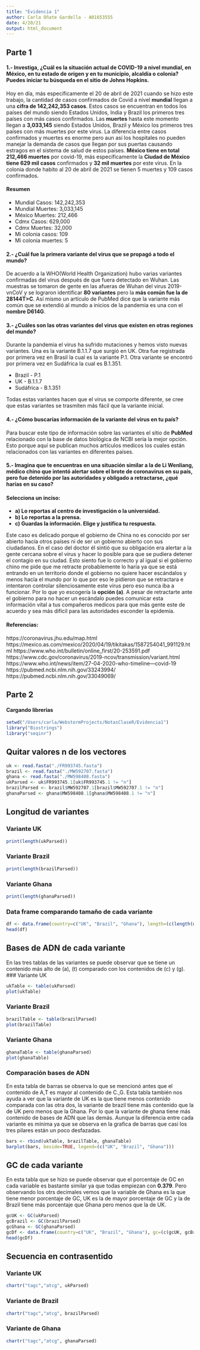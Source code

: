 ```yaml
---
title: "Evidencia 1"
author: Carla Oñate Gardella - A01653555
date: 4/20/21
output: html_document
---
```



## Parte 1
#### 1.- Investiga, ¿Cuál es la situación actual de COVID-19 a nivel mundial, en México, en tu estado de origen y en tu municipio, alcaldía o colonia? Puedes iniciar tu búsqueda en el sitio de Johns Hopkins.

Hoy en día, más específicamente el 20 de abril de 2021 cuando se hizo este trabajo, la cantidad de casos confirmados de Covid a nivel **mundial** llegan a una **cifra de 142,242,353 casos**.
Estos casos se encuentran en todos los países del mundo siendo Estados Unidos, India y Brazil los primeros tres países con más casos confirmados. Las **muertes** hasta este momento llegan a **3,033,145** siendo Estados Unidos, Brazil y México los primeros tres países con más muertes por este virus.
 La diferencia entre casos confirmados y muertes es enorme pero aun así los hospitales no pueden manejar la demanda de casos que llegan por sus puertas causando estragos en el sistema de salud de estos países.
**México tiene en total 212,466 muertes** por covid-19, más específicamente la **Ciudad de México tiene 629 mil casos** confirmados y **32 mil muertes** por este virus. En la colonia donde habito al 20 de abril de 2021 se tienen 5 muertes y 109 casos confirmados.

#### Resumen
* Mundial Casos: 142,242,353
* Mundial Muertes: 3,033,145
* México Muertes:  212,466
* Cdmx Casos: 629,000
* Cdmx Muertes: 32,000
* Mi colonia casos: 109
* Mi colonia muertes: 5



#### 2.- ¿Cuál fue la primera variante del virus que se propagó a todo el mundo?
De acuerdo a la WHO(World Health Organization) hubo varias variantes confirmadas del virus después de que fuera detectado en Wuhan.  Las muestras se tomaron de gente en las afueras de Wuhan del virus 2019-vnCoV y se lograron identificar **80 variantes** pero la **más común fue la de 28144T>C**. Así mismo un artículo de PubMed dice que la variante más común que se extendió al mundo a inicios de la pandemia es una con el **nombre D614G**.



#### 3.- ¿Cuáles son las otras variantes del virus que existen en otras regiones del mundo?
Durante la pandemia el virus ha sufrido mutaciones y hemos visto nuevas variantes. Una es la variante B.1.1.7 que surgió en UK. Otra fue registrada por primera vez en Brasil la cual es la variante P.1. Otra variante se encontró por primera vez en Sudáfrica la cual es B.1.351.

* Brazil - P.1
* UK - B.1.1.7
* Sudáfrica - B.1.351

Todas estas variantes hacen que el virus se comporte diferente, se cree que estas variantes se trasmiten más fácil que la variante inicial.

#### 4.- ¿Cómo buscarías información de la variante del virus en tu país?
Para buscar este tipo de información sobre las variantes el sitio de **PubMed** relacionado con la base de datos biológica de NCBI sería la mejor opción. Esto porque aquí se publican muchos artículos medicos los cuales están relacionados con las variantes en diferentes países.



#### 5.- Imagina que te encuentras en una situación similar a la de Li Wenliang, médico chino que intentó alertar sobre el brote de coronavirus en su país, pero fue detenido por las autoridades y obligado a retractarse, ¿qué harías en su caso?
#### Selecciona un inciso:

* **a) Lo reportas al centro de investigación o la universidad.**
* **b) Lo reportas a la prensa.**
* **c) Guardas la información. Elige y justifica tu respuesta.**

Este caso es delicado porque el gobierno de China no es conocido por ser abierto hacía otros países ni de ser un gobierno abierto con sus ciudadanos. En el caso del doctor él sintió que su obligación era alertar a la gente cercana sobre el virus y hacer lo posible para que se pudiera detener el contagio en su ciudad. Esto siento fue lo correcto y al igual si el gobierno chino me pide que me retracte probablemente lo haría ya que se está entrando en un territorio donde el gobierno no quiere hacer escándalos y menos hacía el mundo por lo que por eso le pidieron que se retractara e intentaron controlar silenciosamente este virus pero eso nunca iba a funcionar. Por lo que yo escogería la **opción (a)**. A pesar de retractarte ante el gobierno para no hacer un escándalo puedes comunicar esta información vital a tus compañeros medicos para que más gente este de acuerdo y sea más difícil para las autoridades esconder la epidemia.


#### Referencias:
https://coronavirus.jhu.edu/map.html
https://mexico.as.com/mexico/2020/04/19/tikitakas/1587254041_991129.html
https://www.who.int/bulletin/online_first/20-253591.pdf
https://www.cdc.gov/coronavirus/2019-ncov/transmission/variant.html
https://www.who.int/news/item/27-04-2020-who-timeline---covid-19
https://pubmed.ncbi.nlm.nih.gov/33243994/
https://pubmed.ncbi.nlm.nih.gov/33049069/


## Parte 2
#### Cargando librerias
```r
setwd("/Users/carla/WebstormProjects/NotasClaseR/Evidencia1")
library("Biostrings")
library("seqinr")
```
## Quitar valores n de los vectores
```r
uk <- read.fasta("./FR993745.fasta")
brazil <- read.fasta("./MW592707.fasta")
ghana <- read.fasta("./MW598408.fasta")
ukParsed <- uk$FR993745.1[uk$FR993745.1 != "n"]
brazilParsed <- brazil$MW592707.1[brazil$MW592707.1 != "n"]
ghanaParsed <- ghana$MW598408.1[ghana$MW598408.1 != "n"]
```



## Longitud de variantes
### Variante UK

```r
print(length(ukParsed))
```
### Variante Brazil
```r
print(length(brazilParsed))
```

### Variante Ghana
```r
print(length(ghanaParsed))
```

### Data frame comparando tamaño de cada variante
```r
df <- data.frame(country=c("UK", "Brazil", "Ghana"), length=(c(length(ukParsed), length(brazilParsed), length(ghanaParsed))))
head(df)
```
## Bases de ADN de cada variante
En las tres tablas de las variantes se puede observar que se tiene un contenido más alto de (a), (t) comparado con los contenidos de (c) y (g).
### Variante UK
```r
ukTable <- table(ukParsed)
plot(ukTable)
```


### Variante Brazil
```r
brazilTable <- table(brazilParsed)
plot(brazilTable)
```


### Variante Ghana
```r
ghanaTable <- table(ghanaParsed)
plot(ghanaTable)
```


### Comparación bases de ADN
En esta tabla de barras se observa lo que se mencionó antes que el contenido de A,T es mayor al contenido de C.,G. Esta tabla también nos ayuda a ver que la variante de UK es la que tiene menos contenido comparada con las otra dos, la variante de brazil tiene más contenido que la de UK pero menos que la Ghana. Por lo que la variante de ghana tiene más contenido de bases de ADN que las demás. Aunque la diferencia entre cada variante es mínima ya que se observa en la grafica de barras que casi los tres pilares están un poco desfazadas.
```r
bars <- rbind(ukTable, brazilTable, ghanaTable)
barplot(bars, beside=TRUE, legend=(c("UK", "Brazil", "Ghana")))
```


## GC de cada variante
En esta tabla que se hizo se puede observar que el porcentaje de GC en cada variable es bastante similar ya que todas empiezan con **0.379**.
Pero observando los otrs decimales vemos que la variable de Ghana es la que tiene menor porcentaje de GC, UK es la de mayor porcentaje de GC y la de Brazil tiene más porcentaje que Ghana pero menos que la de UK.
```r
gcUK <- GC(ukParsed)
gcBrazil <- GC(brazilParsed)
gcGhana <- GC(ghanaParsed)
gcDf <- data.frame(country=c("UK", "Brazil", "Ghana"), gc=(c(gcUK, gcBrazil, gcGhana)))
head(gcDf)
```
## Secuencia en contrasentido

### Variante UK
```r
chartr("tagc","atcg", ukParsed)
```


### Variante de Brazil
```r
chartr("tagc","atcg", brazilParsed)
```


### Variante de Ghana
```r
chartr("tagc","atcg", ghanaParsed)
```




